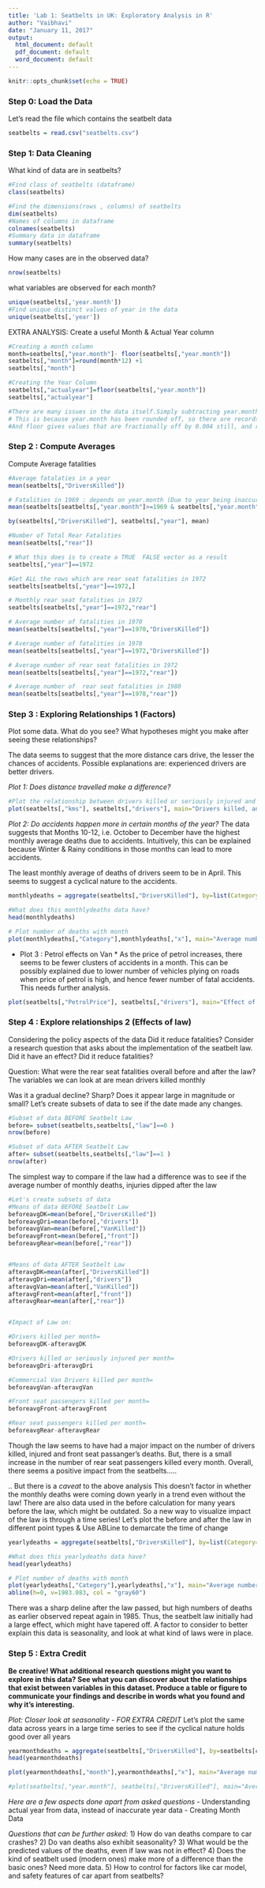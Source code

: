 ```yaml
---
title: 'Lab 1: Seatbelts in UK: Exploratory Analysis in R'
author: "Vaibhavi"
date: "January 11, 2017"
output:
  html_document: default
  pdf_document: default
  word_document: default
---
```

```r
knitr::opts_chunk$set(echo = TRUE)
```

### Step 0: Load the Data
Let's read the file which contains the seatbelt data
```r
seatbelts = read.csv("seatbelts.csv")

```

### Step 1: Data Cleaning
What kind of data are in seatbelts? 
```r
#Find class of seatbelts (dataframe)
class(seatbelts)

#Find the dimensions(rows , columns) of seatbelts
dim(seatbelts)
#Names of columns in dataframe
colnames(seatbelts)
#Summary data in dataframe
summary(seatbelts)
```
How many cases are in the observed data?
```r
nrow(seatbelts)
```

what variables are observed for each month?
```r
unique(seatbelts[,'year.month'])
#Find unique distinct values of year in the data
unique(seatbelts[,'year'])

```

EXTRA ANALYSIS: Create a useful Month & Actual Year column
```r
#Creating a month column
month=seatbelts[,"year.month"]- floor(seatbelts[,"year.month"])
seatbelts[,"month"]=round(month*12) +1
seatbelts[,"month"]

#Creating the Year Column
seatbelts[,"actualyear"]=floor(seatbelts[,"year.month"])
seatbelts[,"actualyear"]

#There are many issues in the data itself.Simply subtracting year.month and year gives negative values.
# This is because year.month has been rounded off, so there are records in the data with month as 1974 July, classified as year 1975
#And floor gives values that are fractionally off by 0.004 still, and ranging from 0 to 11, hence needs to be rounded & incremented for calculating month
```

### Step 2 : Compute Averages

Compute Average fatalities
```r
#Average fatalaties in a year
mean(seatbelts[,"DriversKilled"])

# Fatalities in 1969 : depends on year.month (Due to year being inaccurate in representing actual year of accident)
mean(seatbelts[seatbelts[,"year.month"]>=1969 & seatbelts[,"year.month"]<1970,"DriversKilled"])

by(seatbelts[,"DriversKilled"], seatbelts[,"year"], mean)

```

```r
#Number of Total Rear Fatalities
mean(seatbelts[,"rear"])

# What this does is to create a TRUE  FALSE vector as a result
seatbelts[,"year"]==1972

#Get ALL the rows which are rear seat fatalities in 1972
seatbelts[seatbelts[,"year"]==1972,]
```

```r
# Monthly rear seat fatalities in 1972
seatbelts[seatbelts[,"year"]==1972,"rear"]

# Average number of fatalities in 1970
mean(seatbelts[seatbelts[,"year"]==1970,"DriversKilled"])

# Average number of fatalities in 1978
mean(seatbelts[seatbelts[,"year"]==1972,"DriversKilled"])

# Average number of rear seat fatalities in 1972
mean(seatbelts[seatbelts[,"year"]==1972,"rear"])

# Average number of  rear seat fatalities in 1980
mean(seatbelts[seatbelts[,"year"]==1978,"rear"])


```
### Step 3 : Exploring Relationships 1 (Factors)
Plot some data. What do you see? What hypotheses might you make after seeing these relationships?

The data seems to suggest that the more distance cars drive, the lesser the chances of accidents. Possible explanations are: experienced drivers are better drivers.

*Plot 1: Does distance travelled make a difference?*
```r
#Plot the relationship between drivers killed or seriously injured and petrol price and kilometers traveled.
plot(seatbelts[,"kms"], seatbelts[,"drivers"], main="Drivers killed, and distance travelled", xlab="distance", ylab="number of drivers")


```


*Plot 2: Do accidents happen more in certain months of the year?*
The data suggests that Months 10-12, i.e. October to December have the highest monthly average deaths due to accidents.
Intuitively, this can be explained because Winter & Rainy conditions in those months can lead to more accidents.

The least monthly average of deaths of drivers seem to be in April.
This seems to suggest a cyclical nature to the accidents.

```r
monthlydeaths = aggregate(seatbelts[,"DriversKilled"], by=list(Category=seatbelts[,"month"]), FUN=mean)

#What does this monthlydeaths data have?
head(monthlydeaths)

# Plot number of deaths with month
plot(monthlydeaths[,"Category"],monthlydeaths[,"x"], main="Average number of drivers killed by month (Aggregated over all years)", xlab="Month of Year", ylab="Number of Deaths", pch=16, lty=2)
```

* Plot 3 : Petrol effects on Van *
As the price of petrol increases, there seems to be fewer clusters of accidents in a month. This can be possibly explained due to lower number of vehicles plying on roads when price of petrol is high, and hence fewer number of fatal accidents. This needs further analysis.
```r
plot(seatbelts[,"PetrolPrice"], seatbelts[,"drivers"], main="Effect of Petrol Price on Number of Drivers Killed", xlab="price of petrol", ylab="number of drivers killed in a month", pch=15, lty=2)
```


### Step 4 : Explore relationships 2 (Effects of law)
Considering the policy aspects of the data
Did it reduce fatalities?
Consider a research question that asks about the  implementation of the seatbelt law. Did it have an effect? Did it reduce fatalities?

Question: What were the rear seat fatalities overall before and after the law?
The variables we can look at are mean drivers killed monthly

Was it a gradual decline? Sharp? Does it appear large in magnitude or small? 
Let's create subsets of data to see if the date made any changes.

```r

#Subset of data BEFORE Seatbelt Law
before= subset(seatbelts,seatbelts[,"law"]==0 )
nrow(before)

#Subset of data AFTER Seatbelt Law
after= subset(seatbelts,seatbelts[,"law"]==1 )
nrow(after)
```

The simplest way to compare if the law had a difference was to see if the average number of monthly deaths, injuries dipped after the law
```r
#Let's create subsets of data
#Means of data BEFORE Seatbelt Law
beforeavgDK=mean(before[,"DriversKilled"])
beforeavgDri=mean(before[,"drivers"])
beforeavgVan=mean(before[,"VanKilled"])
beforeavgFront=mean(before[,"front"])
beforeavgRear=mean(before[,"rear"])


#Means of data AFTER Seatbelt Law
afteravgDK=mean(after[,"DriversKilled"])
afteravgDri=mean(after[,"drivers"])
afteravgVan=mean(after[,"VanKilled"])
afteravgFront=mean(after[,"front"])
afteravgRear=mean(after[,"rear"])


#Impact of Law on:

#Drivers killed per month=
beforeavgDK-afteravgDK

#Drivers killed or seriously injured per month=
beforeavgDri-afteravgDri

#Commercial Van Drivers killed per month=
beforeavgVan-afteravgVan

#Front seat passengers killed per month=
beforeavgFront-afteravgFront

#Rear seat passengers killed per month=
beforeavgRear-afteravgRear

```
Though the law seems to have had a major impact on the number of drivers killed, injured and front seat passanger's deaths.
But, there is a small increase in the number of rear seat passengers killed every month.
Overall, there seems a positive impact from the seatbelts..... 

.. But there is a *caveat* to the above analysis
This doesn't factor in whether the monthly deaths were coming down yearly in a trend even without the law!
There are also data used in the before calculation for many years before the law, which might be outdated.
So a new way to visualize impact of the law is through a time series!
Let's plot the before and after the law in different point types & Use ABLine to demarcate the time of change
```r

yearlydeaths = aggregate(seatbelts[,"DriversKilled"], by=list(Category=seatbelts[,"year"]), FUN=mean)

#What does this yearlydeaths data have?
head(yearlydeaths)

# Plot number of deaths with month
plot(yearlydeaths[,"Category"],yearlydeaths[,"x"], main="Average number of drivers killed by year", xlab="Year", ylab="Number of Deaths", pch=16, lty=2)
abline(h=0, v=1983.083, col = "gray60")


```
There was a sharp deline after the law passed, but high numbers of deaths as earlier observed repeat again in 1985. Thus, the seatbelt law initially had a large effect, which might have tapered off. A factor to consider to better explain this data is seasonality, and look at what kind of laws were in place.

### Step 5 : Extra Credit
**Be creative! What additional research questions might you want to explore in this data? See what you can discover about the relationships that exist between variables in this dataset. Produce a table or figure to communicate your findings and describe in words what you found and why it's interesting.**

*Plot: Closer look at seasonality - FOR EXTRA CREDIT*
Let's plot the same data across years in a large time series to see if the cyclical nature holds good over all years
```r
yearmonthdeaths = aggregate(seatbelts[,"DriversKilled"], by=seatbelts[c("actualyear","month")], FUN=mean)
head(yearmonthdeaths)

plot(yearmonthdeaths[,"month"],yearmonthdeaths[,"x"], main="Average number of drivers killed by month (Aggregated over all years)", xlab="Month of Year", ylab="Number of Deaths", pch=16, lty=2)

#plot(seatbelts[,"year.month"], seatbelts[,"DriversKilled"], main="Average number of drivers killed by month - Time Series", xlab="Month of Year", ylab="Number of Deaths", pch=16, lty=2)
```


*Here are a few aspects done apart from asked questions*
- Understanding actual year from data, instead of inaccurate year data
- Creating Month Data

*Questions that can be further asked:*
1) How do van deaths compare to car crashes?
2) Do van deaths also exhibit seasonality?
3) What would be the predicted values of the deaths, even if law was not in effect?
4) Does the kind of seatbelt used (modern ones) make more of a difference than the basic ones? Need more data.
5) How to control for factors like car model, and safety features of car apart from seatbelts?
